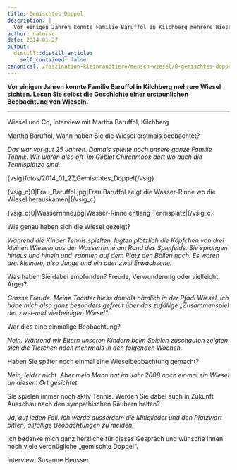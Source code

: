 ```yaml
---
title: Gemischtes Doppel
description: |
  Vor einigen Jahren konnte Familie Baruffol in Kilchberg mehrere Wiesel sichten. Lesen Sie selbst die Geschichte einer erstaunlichen Beobachtung von Wieseln.
author: natursc
date: 2014-01-27
output:
  distill::distill_article:
    self_contained: false
canonical: /faszination-kleinraubtiere/mensch-wiesel/8-gemischtes-doppel
---
```



**Vor einigen Jahren konnte Familie Baruffol in Kilchberg mehrere Wiesel
sichten. Lesen Sie selbst die Geschichte einer erstaunlichen Beobachtung
von Wieseln.**

------------------------------------------------------------------------

Wiesel und Co, Interview mit Martha Baruffol, Kilchberg  
  
Martha Baruffol, Wann haben Sie die Wiesel erstmals beobachtet?  
  
*Das war vor gut 25 Jahren. Damals spielte noch unsere ganze Familie
Tennis. Wir waren also oft  im Gebiet Chirchmoos dort wo auch die
Tennisplätze sind.*

{vsig}fotos/2014\_01\_27\_Gemischtes\_Doppel{/vsig}

{vsig\_c}0|Frau\_Baruffol.jpg|Frau Baruffol zeigt die Wasser-Rinne wo
die Wiesel herauskamen|{/vsig\_c}

{vsig\_c}0|Wasserrinne.jpg|Wasser-Rinne entlang Tennisplatz|{/vsig\_c}

  
Wie genau haben sich die Wiesel gezeigt?  
  
*Während die Kinder Tennis spielten, lugten plötzlich die Köpfchen von
drei kleinen Wieseln aus der Wasserrinne am Rand des Spielfelds. Sie
sprangen hinaus und hinein und  rannten auf dem Platz den Bällen nach.
Es waren drei kleinere, also Junge und ein oder zwei Erwachsene.*

  
Was haben Sie dabei empfunden? Freude, Verwunderung oder vielleicht
Ärger?  
  
*Grosse Freude. Meine Tochter hiess damals nämlich in der Pfadi Wiesel.
Ich habe mich also ganz besonders gefreut über das zufällige
„Zusammenspiel der zwei-und vierbeinigen Wiesel“.*  
  
War dies eine einmalige Beobachtung?  
  
*Nein. Während wir Eltern unseren Kindern beim Spielen zuschauten
zeigten sich die Tierchen noch mehrmals in den folgenden Wochen.*  
  
Haben Sie später noch einmal eine Wieselbeobachtung gemacht?  
  
*Nein, leider nicht. Aber mein Mann hat im Jahr 2008 noch einmal ein
Wiesel an diesem Ort gesichtet.*  
  
Sie spielen immer noch aktiv Tennis. Werden Sie dabei auch in Zukunft
Ausschau nach den sympathischen Räubern halten?  
  
*Ja, auf jeden Fall. Ich werde ausserdem die Mitlglieder und den
Platzwart bitten, allfällige Beobachtungen zu melden.*  
  
Ich bedanke mich ganz herzliche für dieses Gespräch und wünsche Ihnen
noch viele vergnügliche „gemischte Doppel“.  
  
Interview: Susanne Heusser

 

<!--http://wieselundco.ch/faszination-kleinraubtiere/mensch-wiesel/8-gemischtes-doppel-->
